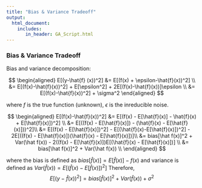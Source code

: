 ```yaml
---
title: "Bias & Variance Tradeoff"
output: 
  html_document:
    includes:
       in_header: GA_Script.html
---
```


### Bias & Variance Tradeoff ###
Bias and variance decomposition:

$$
\begin{aligned}
E[(y-\hat{f} (x))^2] &= E[(f(x) + \epsilon-\hat{f}(x))^2] \\
&= E[(f(x)-\hat{f}(x))^2] + E[\epsilon^2] + 2E[(f(x)-\hat{f}(x))]\epsilon \\
&= E[(f(x)-\hat{f}(x))^2] + \sigma^2
\end{aligned}
$$

where $f$ is the true function (unknown), $\epsilon$ is the inreducible noise.


$$
\begin{aligned}
E[(f(x)-\hat{f}(x))^2] &= E[(f(x) - E[\hat{f}(x)] - \hat{f}(x) + E[\hat{f}(x)])^2] \\
&= E[((f(x) - E[\hat{f}(x)]) - (\hat{f}(x) - E[\hat{f}(x)]))^2]\\
&= E[(f(x) - E[\hat{f}(x)])^2] - E[(\hat{f}(x)-E[\hat{f}(x)])^2] - 2E[((f(x) - E[\hat{f}(x)])(\hat{f}(x) - E[\hat{f}(x)])]\\
&= bias[\hat f(x)]^2 + Var(\hat f(x))  - 2((f(x) - E[\hat{f}(x)])E[(\hat{f}(x) - E[\hat{f}(x)])] \\
&= bias[\hat f(x)]^2 + Var(\hat f(x)) \\
\end{aligned}
$$

where the bias is defined as $bias[\hat f(x)] = E[\hat f(x)] - f(x)$ and variance is defined as $Var(\hat f(x)) = E[(\hat f(x)-E[\hat f(x)])^2]$ Therefore,
$$E[(y-\hat{f} (x))^2] = bias[\hat f(x)]^2 + Var(\hat f(x)) + \sigma^2$$


